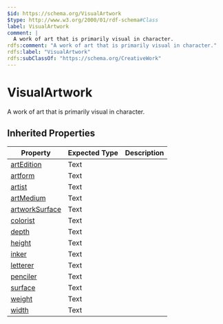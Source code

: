 ```yaml
---
$id: https://schema.org/VisualArtwork
$type: http://www.w3.org/2000/01/rdf-schema#Class
label: VisualArtwork
comment: |
  A work of art that is primarily visual in character.
rdfs:comment: "A work of art that is primarily visual in character."
rdfs:label: "VisualArtwork"
rdfs:subClassOf: "https://schema.org/CreativeWork"
---
```


# VisualArtwork

A work of art that is primarily visual in character.

## Inherited Properties

| Property | Expected Type | Description |
| --- | --- | --- |
| [artEdition](https://schema.org/artEdition) | Text |  |
| [artform](https://schema.org/artform) | Text |  |
| [artist](https://schema.org/artist) | Text |  |
| [artMedium](https://schema.org/artMedium) | Text |  |
| [artworkSurface](https://schema.org/artworkSurface) | Text |  |
| [colorist](https://schema.org/colorist) | Text |  |
| [depth](https://schema.org/depth) | Text |  |
| [height](https://schema.org/height) | Text |  |
| [inker](https://schema.org/inker) | Text |  |
| [letterer](https://schema.org/letterer) | Text |  |
| [penciler](https://schema.org/penciler) | Text |  |
| [surface](https://schema.org/surface) | Text |  |
| [weight](https://schema.org/weight) | Text |  |
| [width](https://schema.org/width) | Text |  |
